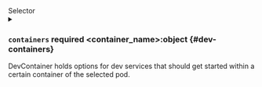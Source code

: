 

<div className="group" data-group="selector">
<div className="group-name">Selector</div>

<PartialImageSelector />
<PartialLabelSelector />
<PartialNamespace />
<PartialContainer />
<PartialArch />

<details className="config-field" data-expandable="true">
<summary>

### `containers` <span className="config-field-required" data-required="false">required</span> <span className="config-field-type">&lt;container_name&gt;:object</span> <span className="config-field-default"></span> <span className="config-field-enum"></span> {#dev-containers}

DevContainer holds options for dev services that should get started within a certain container of the selected pod.

</summary>

<PartialContainersreference />


</details>

</div>